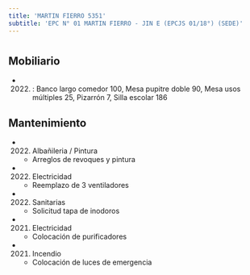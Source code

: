 ```yaml
---
title: 'MARTIN FIERRO 5351'
subtitle: 'EPC N° 01 MARTIN FIERRO - JIN E (EPCJS 01/18°) (SEDE)'
---
```


#


## Mobiliario

*  (2022) : Banco largo comedor 100, Mesa pupitre doble 90, Mesa usos múltiples 25, Pizarrón 7, Silla escolar 186 





## Mantenimiento

*  (2022) Albañileria / Pintura 
    + Arreglos de revoques y pintura

*  (2022) Electricidad 
    + Reemplazo de 3 ventiladores

*  (2022) Sanitarias 
    + Solicitud tapa de inodoros

*  (2021) Electricidad 
    + Colocación de purificadores

*  (2021) Incendio 
    + Colocación de luces de emergencia



